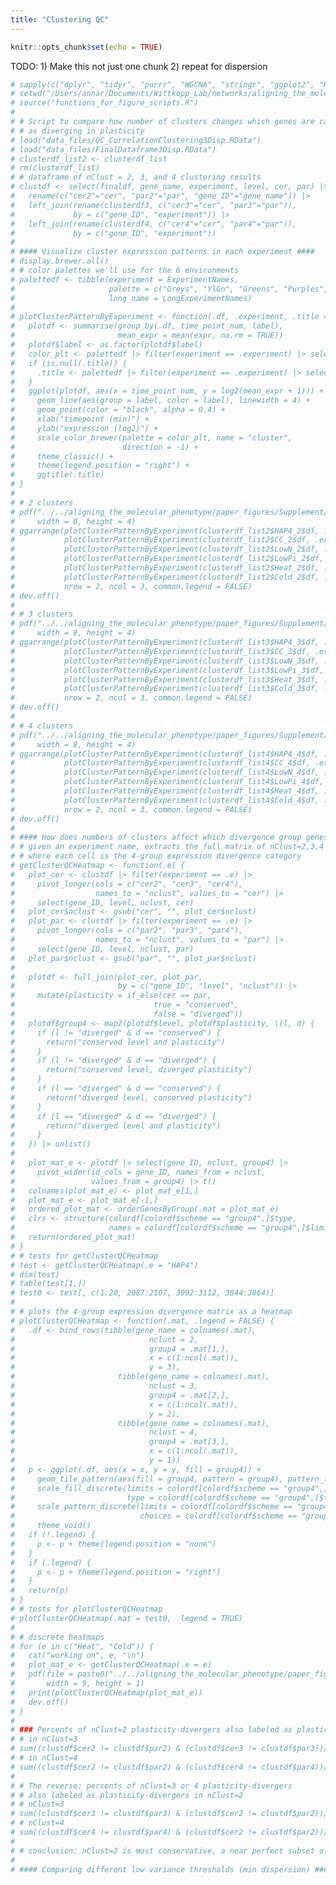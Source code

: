 ```yaml
---
title: "Clustering QC"
---
```


```r
knitr::opts_chunk$set(echo = TRUE)
```

TODO: 
1) Make this not just one chunk
2) repeat for dispersion
```r
# sapply(c("dplyr", "tidyr", "purrr", "WGCNA", "stringr", "ggplot2", "RColorBrewer", "ggpubr", "grid", "ComplexHeatmap", "circlize", "huxtable"), require, character.only=TRUE)
# setwd("/Users/annar/Documents/Wittkopp_Lab/networks/aligning_the_molecular_phenotype/Redhuis2025/")
# source("functions_for_figure_scripts.R")
# 
# # Script to compare how number of clusters changes which genes are called
# # as diverging in plasticity
# load("data_files/QC_CorrelationClustering3Disp.RData")
# load("data_files/FinalDataframe3Disp.RData")
# clusterdf_list2 <- clusterdf_list
# rm(clusterdf_list)
# # dataframe of nClust = 2, 3, and 4 clustering results
# clustdf <- select(finaldf, gene_name, experiment, level, cer, par) |> 
#   rename(c("cer2"="cer", "par2"="par", "gene_ID"="gene_name")) |> 
#   left_join(rename(clusterdf3, c("cer3"="cer", "par3"="par")),
#             by = c("gene_ID", "experiment")) |> 
#   left_join(rename(clusterdf4, c("cer4"="cer", "par4"="par")),
#             by = c("gene_ID", "experiment"))
# 
# #### Visualize cluster expression patterns in each experiment ####
# display.brewer.all()
# # color palettes we'll use for the 6 environments
# palettedf <- tibble(experiment = ExperimentNames,
#                     palette = c("Greys", "YlGn", "Greens", "Purples", "YlOrBr", "BuPu"),
#                     long_name = LongExperimentNames)
# 
# plotClusterPatternByExperiment <- function(.df, .experiment, .title = NULL) {
#   plotdf <- summarise(group_by(.df, time_point_num, label),
#                       mean_expr = mean(expr, na.rm = TRUE))
#   plotdf$label <- as.factor(plotdf$label)
#   color_plt <- palettedf |> filter(experiment == .experiment) |> select(palette) |> pull()
#   if (is.null(.title)) {
#     .title <- palettedf |> filter(experiment == .experiment) |> select(long_name) |> pull()
#   }
#   ggplot(plotdf, aes(x = time_point_num, y = log2(mean_expr + 1))) +
#     geom_line(aes(group = label, color = label), linewidth = 4) +
#     geom_point(color = "black", alpha = 0.4) +
#     xlab("timepoint (min)") +
#     ylab("expression (log2)") +
#     scale_color_brewer(palette = color_plt, name = "cluster",
#                        direction = -1) +
#     theme_classic() +
#     theme(legend.position = "right") +
#     ggtitle(.title)
# }
# 
# # 2 clusters
# pdf("../../aligning_the_molecular_phenotype/paper_figures/Supplement/cluster_ref_2.pdf",
#     width = 8, height = 4)
# ggarrange(plotClusterPatternByExperiment(clusterdf_list2$HAP4_2$df, .experiment = "HAP4"),
#           plotClusterPatternByExperiment(clusterdf_list2$CC_2$df, .experiment = "CC"),
#           plotClusterPatternByExperiment(clusterdf_list2$LowN_2$df, .experiment = "LowN"),
#           plotClusterPatternByExperiment(clusterdf_list2$LowPi_2$df, .experiment = "LowPi"),
#           plotClusterPatternByExperiment(clusterdf_list2$Heat_2$df, .experiment = "Heat"),
#           plotClusterPatternByExperiment(clusterdf_list2$Cold_2$df, .experiment = "Cold"),
#           nrow = 2, ncol = 3, common.legend = FALSE)
# dev.off()
# 
# # 3 clusters
# pdf("../../aligning_the_molecular_phenotype/paper_figures/Supplement/cluster_ref_3.pdf",
#     width = 8, height = 4)
# ggarrange(plotClusterPatternByExperiment(clusterdf_list3$HAP4_3$df, .experiment = "HAP4"),
#           plotClusterPatternByExperiment(clusterdf_list3$CC_3$df, .experiment = "CC"),
#           plotClusterPatternByExperiment(clusterdf_list3$LowN_3$df, .experiment = "LowN"),
#           plotClusterPatternByExperiment(clusterdf_list3$LowPi_3$df, .experiment = "LowPi"),
#           plotClusterPatternByExperiment(clusterdf_list3$Heat_3$df, .experiment = "Heat"),
#           plotClusterPatternByExperiment(clusterdf_list3$Cold_3$df, .experiment = "Cold"),
#           nrow = 2, ncol = 3, common.legend = FALSE)
# dev.off()
# 
# # 4 clusters
# pdf("../../aligning_the_molecular_phenotype/paper_figures/Supplement/cluster_ref_4.pdf",
#     width = 8, height = 4)
# ggarrange(plotClusterPatternByExperiment(clusterdf_list4$HAP4_4$df, .experiment = "HAP4"),
#           plotClusterPatternByExperiment(clusterdf_list4$CC_4$df, .experiment = "CC"),
#           plotClusterPatternByExperiment(clusterdf_list4$LowN_4$df, .experiment = "LowN"),
#           plotClusterPatternByExperiment(clusterdf_list4$LowPi_4$df, .experiment = "LowPi"),
#           plotClusterPatternByExperiment(clusterdf_list4$Heat_4$df, .experiment = "Heat"),
#           plotClusterPatternByExperiment(clusterdf_list4$Cold_4$df, .experiment = "Cold"),
#           nrow = 2, ncol = 3, common.legend = FALSE)
# dev.off()
# 
# #### How does numbers of clusters affect which divergence group genes are in? ####
# # given an experiment name, extracts the full matrix of nClust=2,3,4 x nGenes
# # where each cell is the 4-group expression divergence category
# getClusterQCHeatmap <- function(.e) {
#   plot_cer <- clustdf |> filter(experiment == .e) |> 
#     pivot_longer(cols = c("cer2", "cer3", "cer4"),
#                  names_to = "nclust", values_to = "cer") |> 
#     select(gene_ID, level, nclust, cer)
#   plot_cer$nclust <- gsub("cer", "", plot_cer$nclust)
#   plot_par <- clustdf |> filter(experiment == .e) |> 
#     pivot_longer(cols = c("par2", "par3", "par4"),
#                  names_to = "nclust", values_to = "par") |> 
#     select(gene_ID, level, nclust, par)
#   plot_par$nclust <- gsub("par", "", plot_par$nclust)
#   
#   plotdf <- full_join(plot_cer, plot_par, 
#                       by = c("gene_ID", "level", "nclust")) |> 
#     mutate(plasticity = if_else(cer == par,
#                               true = "conserved",
#                               false = "diverged"))
#   plotdf$group4 <- map2(plotdf$level, plotdf$plasticity, \(l, d) {
#     if (l != "diverged" & d == "conserved") {
#       return("conserved level and plasticity")
#     }
#     if (l != "diverged" & d == "diverged") {
#       return("conserved level, diverged plasticity")
#     }
#     if (l == "diverged" & d == "conserved") {
#       return("diverged level, conserved plasticity")
#     }
#     if (l == "diverged" & d == "diverged") {
#       return("diverged level and plasticity")
#     }
#   }) |> unlist()
#   
#   plot_mat_e <- plotdf |> select(gene_ID, nclust, group4) |> 
#     pivot_wider(id_cols = gene_ID, names_from = nclust,
#                 values_from = group4) |> t()
#   colnames(plot_mat_e) <- plot_mat_e[1,]
#   plot_mat_e <- plot_mat_e[-1,]
#   ordered_plot_mat <- orderGenesByGroup(.mat = plot_mat_e)
#   clrs <- structure(colordf[colordf$scheme == "group4",]$type, 
#                     names = colordf[colordf$scheme == "group4",]$limits)
#   return(ordered_plot_mat)
# }
# # tests for getClusterQCHeatmap
# test <- getClusterQCHeatmap(.e = "HAP4")
# dim(test)
# table(test[1,])
# test0 <- test[, c(1:20, 2087:2107, 3092:3112, 3844:3864)]
# 
# # plots the 4-group expression divergence matrix as a heatmap
# plotClusterQCHeatmap <- function(.mat, .legend = FALSE) {
#   .df <- bind_rows(tibble(gene_name = colnames(.mat),
#                              nclust = 2,
#                              group4 = .mat[1,],
#                              x = c(1:ncol(.mat)),
#                              y = 3),
#                       tibble(gene_name = colnames(.mat),
#                              nclust = 3,
#                              group4 = .mat[2,],
#                              x = c(1:ncol(.mat)),
#                              y = 2),
#                       tibble(gene_name = colnames(.mat),
#                              nclust = 4,
#                              group4 = .mat[3,],
#                              x = c(1:ncol(.mat)),
#                              y = 1))
#   p <- ggplot(.df, aes(x = x, y = y, fill = group4)) +
#     geom_tile_pattern(aes(fill = group4, pattern = group4), pattern_fill = "black") +
#     scale_fill_discrete(limits = colordf[colordf$scheme == "group4",]$limits,
#                         type = colordf[colordf$scheme == "group4",]$type) +
#     scale_pattern_discrete(limits = colordf[colordf$scheme == "group4",]$limits,
#                            choices = colordf[colordf$scheme == "group4",]$pattern) +
#     theme_void()
#   if (!.legend) {
#     p <- p + theme(legend.position = "none")
#   }
#   if (.legend) {
#     p <- p + theme(legend.position = "right")
#   }
#   return(p)
# }
# # tests for plotClusterQCHeatmap
# plotClusterQCHeatmap(.mat = test0, .legend = TRUE)
# 
# # discrete heatmaps
# for (e in c("Heat", "Cold")) {
#   cat("working on", e, "\n")
#   plot_mat_e <- getClusterQCHeatmap(.e = e)
#   pdf(file = paste0("../../aligning_the_molecular_phenotype/paper_figures/Supplement/nclust_heatmap_", e, "UGH.pdf"),
#       width = 9, height = 1)
#   print(plotClusterQCHeatmap(plot_mat_e))
#   dev.off()
# }
# 
# ### Percents of nClust=2 plasticity-divergers also labeled as plasticity-divergers
# # in nClust=3
# sum((clustdf$cer2 != clustdf$par2) & (clustdf$cer3 != clustdf$par3))/sum(clustdf$cer2 != clustdf$par2)
# # in nClust=4
# sum((clustdf$cer2 != clustdf$par2) & (clustdf$cer4 != clustdf$par4))/sum(clustdf$cer2 != clustdf$par2)
# 
# # The reverse: percents of nClust=3 or 4 plasticity-divergers
# # also labeled as plasticity-divergers in nClust=2
# # nClust=3
# sum((clustdf$cer3 != clustdf$par3) & (clustdf$cer2 != clustdf$par2))/sum(clustdf$cer3 != clustdf$par3)
# # nClust=4
# sum((clustdf$cer4 != clustdf$par4) & (clustdf$cer2 != clustdf$par2))/sum(clustdf$cer4 != clustdf$par4)
# 
# # conclusion: nClust=2 is most conservative, a near perfect subset of nClust=3/4
# 
# #### Comparing different low variance thresholds (min dispersion) ####
```

